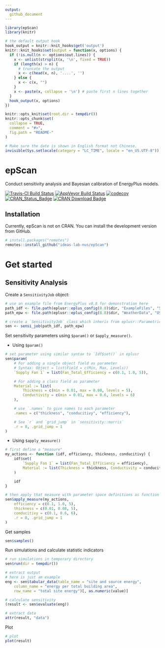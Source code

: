 ```yaml
---
output:
  github_document
---
```


<!-- README.md is generated from README.Rmd. Please edit that file -->

```r
library(epScan)
library(knitr)

# the default output hook
hook_output = knitr::knit_hooks$get('output')
knitr::knit_hooks$set(output = function(x, options) {
  if (!is.null(n <- options$out.lines)) {
    x <- unlist(strsplit(x, '\n', fixed = TRUE))
    if (length(x) > n) {
      # truncate the output
      x <- c(head(x, n), '....', '')
    } else {
      x <- c(x, "")
    }
    x <- paste(x, collapse = '\n') # paste first n lines together
  }
  hook_output(x, options)
})

knitr::opts_knit$set(root.dir = tempdir())
knitr::opts_chunk$set(
  collapse = TRUE,
  comment = "#>",
  fig.path = "README-"
)

# Make sure the date is shown in English format not Chinese.
invisible(Sys.setlocale(category = "LC_TIME", locale = "en_US.UTF-8"))
```

# epScan
Conduct sensitivity analysis and Bayesian calibration of EnergyPlus models.

[![Travis-CI Build Status](https://travis-ci.org/ideas-lab-nus/epScan.svg?branch=master)](https://travis-ci.org/ideas-lab-nus/epScan)
[![AppVeyor Build Status](https://ci.appveyor.com/api/projects/status/github/ideas-lab-nus/epScan?branch=master&svg=true)](https://ci.appveyor.com/project/ideas-lab-nus/epScan)
[![codecov](https://codecov.io/gh/ideas-lab-nus/epScan/branch/master/graph/badge.svg)](https://codecov.io/gh/ideas-lab-nus/epScan)
[![CRAN_Status_Badge](http://www.r-pkg.org/badges/version/epScan)](https://cran.r-project.org/package=epScan)
[![CRAN Download Badge](https://cranlogs.r-pkg.org/badges/epScan)](https://cran.r-project.org/package=epScan)

## Installation

Currently, epScan is not on CRAN. You can install the development version from
GitHub.

```r
# install.packages("remotes")
remotes::install_github("ideas-lab-nus/epScan")
```

# Get started

## Sensitivity Analysis

Create a `SensitivityJob` object:

```r
# use an example file from EnergyPlus v8.8 for demonstration here
path_idf <- file.path(eplusr::eplus_config(8.8)$dir, "ExampleFiles", "5Zone_Transformer.idf")
path_epw <- file.path(eplusr::eplus_config(8.8)$dir, "WeatherData", "USA_CA_San.Francisco.Intl.AP.724940_TMY3.epw")

# create a `SensitivityJob` class which inheris from eplusr::ParametricJob class
sen <- sensi_job(path_idf, path_epw)
```

Set sensitivity parameters using `$param()` or `$apply_measure()`.

* Using `$param()`

```r
# set parameter using similar syntax to `Idf$set()` in eplusr
sen$param(
    # For adding a single object field as parameter
    # Syntax: Object = list(Field = c(Min, Max, Levels))
    `Supply Fan 1` = list(Fan_Total_Efficiency = c(0.1, 1.0, 5)),

    # For adding a class field as parameter
    Material := list(
        Thickness = c(min = 0.01, max = 0.08, levels = 5),
        Conductivity = c(min = 0.01, max = 0.6, levels = 6)
    ),

    # use `.names` to give names to each parameter
    .names = c("thickness", "conducitivy", "efficiency"),

    # See `r` and `grid_jump` in `sensitivity::morris`
    .r = 8, .grid_jump = 1
)
```

* Using `$apply_measure()`

```r
# first define a "measure"
my_actions <- function (idf, efficiency, thickness, conducitivy) {
    idf$set(
        `Supply Fan 1` = list(Fan_Total_Efficiency = efficiency),
        Material := list(Thickness = thickness, Conductivity = conducitivy)
    )

    idf
}

# then apply that measure with parameter space definitions as function arguments
sen$apply_measure(my_actions,
    efficiency = c(0.1, 1.0, 5),
    thickness = c(0.01, 0.08, 5),
    conducitivy = c(0.1, 0.6, 6),
    .r = 8, .grid_jump = 1
)
```

Get samples

```r
sen$samples()
```

Run simulations and calculate statistic indicators

```r
# run simulations in temporary directory
sen$run(dir = tempdir())

# extract output
# here is just am example
eng <- sen$tabular_data(table_name = "site and source energy",
    column_name = "energy per total building area",
    row_name = "total site energy")[, as.numeric(value)]

# calculate sensitivity
(result <- sen$evaluate(eng))

# extract data
attr(result, "data")
```

Plot

```r
# plot
plot(result)
```
